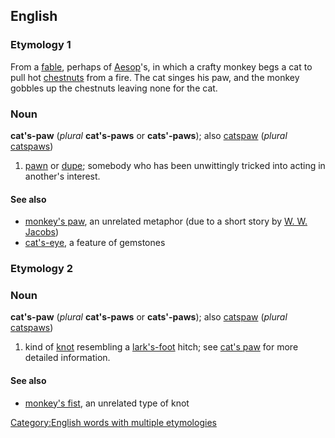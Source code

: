 {{wikipediapar|cat's paw}}
==English==
===Etymology 1===
From a [[fable]], perhaps of [[Wikipedia:Aesop|Aesop]]'s, in which a crafty monkey begs a cat to pull hot [[chestnut]]s from a fire. The cat singes his paw, and the monkey gobbles up the chestnuts leaving none for the cat.
===Noun===
'''cat<nowiki>'</nowiki>s-paw''' (''plural'' '''cat's-paws''' or '''cats'-paws'''); also [[catspaw]] (''plural'' [[catspaws]])
# [[pawn]] or [[dupe]]; somebody who has been unwittingly tricked into acting in another's interest. 
====See also====
*[[monkey's paw]], an unrelated metaphor (due to a short story by [[Wikipedia:W. W. Jacobs|W. W. Jacobs]])
*[[cat's-eye]], a feature of gemstones

===Etymology 2===
{{etystub}}
===Noun===
'''cat<nowiki>'</nowiki>s-paw''' (''plural'' '''cat's-paws''' or '''cats'-paws'''); also [[catspaw]] (''plural'' [[catspaws]])
# kind of [[knot]] resembling a [[lark's-foot]] hitch; see [[Wikipedia:cat's paw (knot)|cat's paw]] for more detailed information.

====See also====
*[[monkey's fist]], an unrelated type of knot

[[Category:English words with multiple etymologies]]